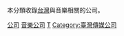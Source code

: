 本分類收錄[[台灣|台灣]]與音樂相關的公司。

[[Category:台灣音樂產業|公司]]
[[Category:臺灣娛樂業公司|音樂公司]]
[[Category:各國音樂公司|T]]
[[Category:臺灣傳媒公司|Category:臺灣傳媒公司]]